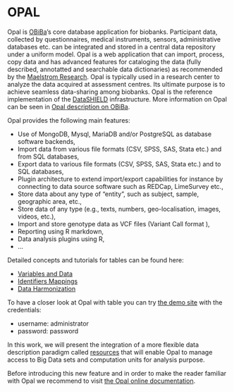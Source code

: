 # OPAL

Opal is [OBiBa](https://www.obiba.org/)’s core database application for biobanks. Participant data, collected by questionnaires, medical instruments, sensors, administrative databases etc. can be integrated and stored in a central data repository under a uniform model. Opal is a web application that can import, process, copy data and has advanced features for cataloging the data (fully described, annotatted and searchable data dictionaries) as recommended by the [Maelstrom Research](https://www.maelstrom-research.org). Opal is typically used in a research center to analyze the data acquired at assessment centres. Its ultimate purpose is to achieve seamless data-sharing among biobanks. Opal is the reference implementation of the [DataSHIELD](http://www.datashield.ac.uk/) infrastructure. More information on Opal can be seen in [Opal description on OBiBa](https://www.obiba.org/pages/products/opal/).

Opal provides the following main features:

- Use of MongoDB, Mysql, MariaDB and/or PostgreSQL as database software backends,
- Import data from various file formats (CSV, SPSS, SAS, Stata etc.) and from SQL databases,
- Export data to various file formats (CSV, SPSS, SAS, Stata etc.) and to SQL databases,
- Plugin architecture to extend import/export capabilities for instance by connecting to data source software such as REDCap, LimeSurvey etc.,
- Store data about any type of "entity", such as subject, sample, geographic area, etc.,
- Store data of any type (e.g., texts, numbers, geo-localisation, images, videos, etc.),
- Import and store genotype data as VCF files (Variant Call format ),
- Reporting using R markdown,
- Data analysis plugins using R,
- ...

Detailed concepts and tutorials for tables can be found here:

- [Variables and Data](http://opaldoc.obiba.org/en/latest/variables-data.html)
- [Identifiers Mappings](http://opaldoc.obiba.org/en/latest/ids.html)
- [Data Harmonization](http://opaldoc.obiba.org/en/latest/data-harmonization.html)

To have a closer look at Opal with table you can try [the demo site](http://opal-demo.obiba.org/) with the credentials:

- username: administrator
- password: password

In this work, we will present the integration of a more flexible data description paradigm called [resources](#resources) that will enable Opal to manage access to Big Data sets and computation units for analysis purpose.

Before introducing this new feature and in order to make the reader familiar with Opal we recommend to visit [the Opal online documentation](http://opaldoc.obiba.org/).
